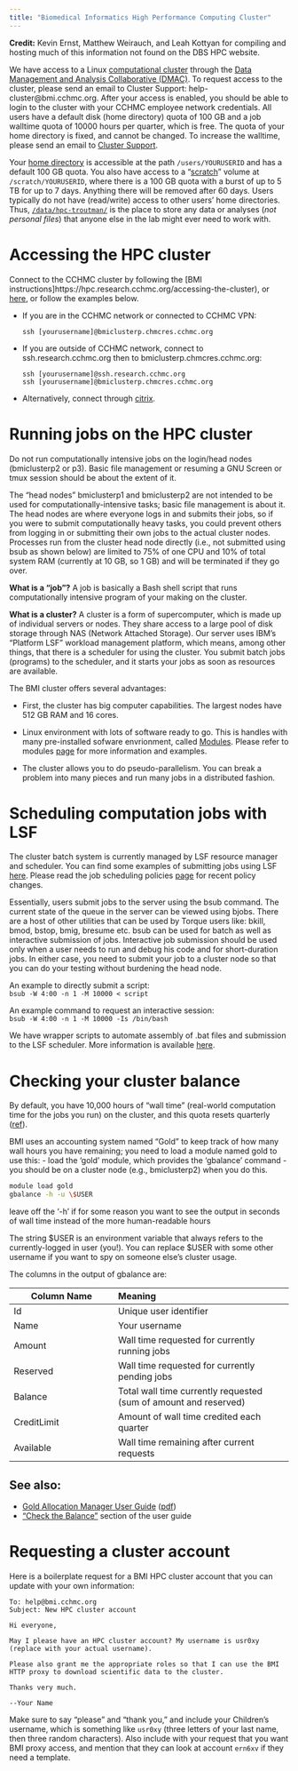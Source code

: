 ```yaml
---
title: "Biomedical Informatics High Performance Computing Cluster"
---
```


**Credit:** Kevin Ernst, Matthew Weirauch, and Leah Kottyan for compiling and hosting much of this information not found on the DBS HPC website.

We have access to a Linux [computational cluster](https://hpc.research.cchmc.org/accessing-the-cluster) through the [Data Management and Analysis Collaborative (DMAC)](https://centerlink.cchmc.org/research/research---tabs/dmac/grant-boilerplate). To request access to the cluster, please send an email to Cluster Support: help-cluster\@bmi.cchmc.org. After your access is enabled, you should be able to login to the cluster with your CCHMC employee network credentials. All users have a default disk (home directory) quota of 100 GB and a job walltime quota of 10000 hours per quarter, which is free. The quota of your home directory is fixed, and cannot be changed. To increase the walltime, please send an email to [Cluster Support](mailto:help-cluster@bmi.cchmc.org).

Your [home directory](https://en.wikipedia.org/wiki/home_directory) is accessible at the path `/users/YOURUSERID` and has a default 100 GB quota. You also have access to a "[scratch](https://hpc.research.cchmc.org/node/14)" volume at `/scratch/YOURUSERID`, where there is a 100 GB quota with a burst of up to 5 TB for up to 7 days. Anything there will be removed after 60 days. Users typically do not have (read/write) access to other users' home directories. Thus, [`/data/hpc-troutman/`](server_lab_drives.qmd) is the place to store any data or analyses (*not personal files*) that anyone else in the lab might ever need to work with.

# Accessing the HPC cluster

Connect to the CCHMC cluster by following the [BMI instructions]https://hpc.research.cchmc.org/accessing-the-cluster), or [here](https://hpc.research.cchmc.org/node/26), or follow the examples below.

-   If you are in the CCHMC network or connected to CCHMC VPN:

    `ssh [yourusername]@bmiclusterp.chmcres.cchmc.org`

-   If you are outside of CCHMC network, connect to ssh.research.cchmc.org then to bmiclusterp.chmcres.cchmc.org:

    `ssh [yourusername]@ssh.research.cchmc.org`\
    `ssh [yourusername]@bmiclusterp.chmcres.cchmc.org`

-   Alternatively, connect through [citrix](https://connect.research.cchmc.org/vpn/index.html).

# Running jobs on the HPC cluster

::: callout-note
Do not run computationally intensive jobs on the login/head nodes (bmiclusterp2 or p3). Basic file management or resuming a GNU Screen or tmux session should be about the extent of it.
:::

The "head nodes" bmiclusterp1 and bmiclusterp2 are not intended to be used for computationally-intensive tasks; basic file management is about it. The head nodes are where everyone logs in and submits their jobs, so if you were to submit computationally heavy tasks, you could prevent others from logging in or submitting their own jobs to the actual cluster nodes. Processes run from the cluster head node directly (i.e., not submitted using bsub as shown below) are limited to 75% of one CPU and 10% of total system RAM (currently at 10 GB, so 1 GB) and will be terminated if they go over.

**What is a "job"?** A job is basically a Bash shell script that runs computationally intensive program of your making on the cluster.

**What is a cluster?** A cluster is a form of supercomputer, which is made up of individual servers or nodes. They share access to a large pool of disk storage through NAS (Network Attached Storage). Our server uses IBM's "Platform LSF" workload management platform, which means, among other things, that there is a scheduler for using the cluster. You submit batch jobs (programs) to the scheduler, and it starts your jobs as soon as resources are available.

The BMI cluster offers several advantages:

-   First, the cluster has big computer capabilities. The largest nodes have 512 GB RAM and 16 cores.

-   Linux environment with lots of software ready to go. This is handles with many pre-installed sofware envrionment, called [Modules](http://modules.sourceforge.net/). Please refer to modules [page](https://bmi.cchmc.org/resources/software/environment-modules) for more information and examples.

-   The cluster allows you to do pseudo-parallelism. You can break a problem into many pieces and run many jobs in a distributed fashion.

# Scheduling computation jobs with LSF

The cluster batch system is currently managed by LSF resource manager and scheduler. You can find some examples of submitting jobs using LSF [here](https://hpc.research.cchmc.org/node/1). Please read the job scheduling policies [page](https://hpc.research.cchmc.org/node/13) for recent policy changes.

Essentially, users submit jobs to the server using the bsub command. The current state of the queue in the server can be viewed using bjobs. There are a host of other utilities that can be used by Torque users like: bkill, bmod, bstop, bmig, bresume etc. bsub can be used for batch as well as interactive submission of jobs. Interactive job submission should be used only when a user needs to run and debug his code and for short-duration jobs. In either case, you need to submit your job to a cluster node so that you can do your testing without burdening the head node.

An example to directly submit a script:\
`bsub -W 4:00 -n 1 -M 10000 < script`

An example command to request an interactive session:\
`bsub -W 4:00 -n 1 -M 10000 -Is /bin/bash`

::: callout-note
We have wrapper scripts to automate assembly of .bat files and submission to the LSF scheduler. More information is available [here](analysis_rna_seq.qmd).
:::

# Checking your cluster balance

By default, you have 10,000 hours of "wall time" (real-world computation time for the jobs you run) on the cluster, and this quota resets quarterly ([ref](https://bmi.cchmc.org/resources/charge-backs)).

BMI uses an accounting system named "Gold" to keep track of how many wall hours you have remaining; you need to load a module named gold to use this: - load the 'gold' module, which provides the 'gbalance' command - you should be on a cluster node (e.g., bmiclusterp2) when you do this.

``` bash
module load gold
gbalance -h -u \$USER
```

::: callout-note
leave off the '-h' if for some reason you want to see the output in seconds of wall time instead of the more human-readable hours
:::

The string \$USER is an environment variable that always refers to the currently-logged in user (you!). You can replace \$USER with some other username if you want to spy on someone else's cluster usage.

The columns in the output of gbalance are:

| Column Name | Meaning                                                          |
|---------------------------|:--------------------------------------------|
| Id          | Unique user identifier                                           |
| Name        | Your username                                                    |
| Amount      | Wall time requested for currently running jobs                   |
| Reserved    | Wall time requested for currently pending jobs                   |
| Balance     | Total wall time currently requested (sum of amount and reserved) |
| CreditLimit | Amount of wall time credited each quarter                        |
| Available   | Wall time remaining after current requests                       |

## See also:

-   [Gold Allocation Manager User Guide](http://docs.adaptivecomputing.com) ([pdf](http://docs.adaptivecomputing.com/gold/pdf/GoldUserGuide.pdf))\
-   ["Check the Balance"](http://docs.adaptivecomputing.com/gold/pdf/GoldUserGuide.pdf#page=32) section of the user guide

# Requesting a cluster account

Here is a boilerplate request for a BMI HPC cluster account that you can update with your own information:

```         
To: help@bmi.cchmc.org 
Subject: New HPC cluster account

Hi everyone,

May I please have an HPC cluster account? My username is usr0xy (replace with your actual username).

Please also grant me the appropriate roles so that I can use the BMI HTTP proxy to download scientific data to the cluster.

Thanks very much.

--Your Name
```

::: callout-note
Make sure to say "please" and "thank you," and include your Children's username, which is something like `usr0xy` (three letters of your last name, then three random characters). Also include with your request that you want BMI proxy access, and mention that they can look at account `ern6xv` if they need a template.
:::

